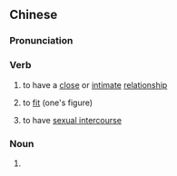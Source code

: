 {{also|合体}}
==Chinese==
{{zh-forms|s=合体}}

===Pronunciation===
{{zh-pron
|m=hétǐ
|c=hap6 tai2
|cat=v,n
}}

===Verb===
{{zh-verb}}

# to have a [[close]] or [[intimate]] [[relationship]]
# {{lb|zh|of clothes}} to [[fit]] (one's figure)
# {{lb|zh|euphemistic|jocular}} to have [[sexual intercourse]]

===Noun===
{{zh-noun}}

# {{zh-synonym|合體字}}